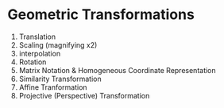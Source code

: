 
# Geometric Transformations

1. Translation
1. Scaling (magnifying x2)
  1. interpolation
1. Rotation
1. Matrix Notation & Homogeneous Coordinate Representation
1. Similarity Transformation
1. Affine Tranformation
1. Projective (Perspective) Transformation